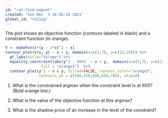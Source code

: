 ```yaml
---
id: "rat-find-magnet"
created: "Sun Dec  5 16:56:16 2021"
global_id: "rG11sg"
---
```


The plot shows an objective function (contours labeled in black) and a constraint function (in orange).

```r
V <- makeFun(x*(y - 2*x)^2 ~ x)
contour_plot(V(x, y) ~ x + y, domain(x=c(3,7), y=c(22,28))) %>%
  gf_labs(title="Volume") %>%
  equality_constraint(abs(y^2 - 600)  ~ x + y,  domain(x=c(3,7), y=c(22,28)),
                fill = "orange3")  %>%
  contour_plot(y^2 ~ x & y, filled=FALSE, contour_color="orange3",
               contours_at = c(500,550,600,650,700), skip=0)
```  

1. What is the constrained argmax when the constraint level is at 600? (Bold orange line.)

2. What is the value of the objective function at this argmax?

3. What is the shadow price of an increase in the level of the constraint?


